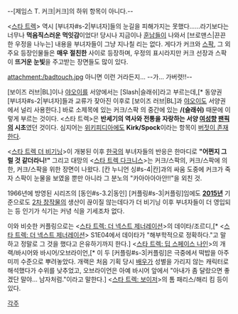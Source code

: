 --[제임스 T. 커크|커크]의 하위 항목이 아니다.--

<[[스타 트렉]]> 역시 [부녀자#s-2|부녀자]들의 눈길을 피해가지는 못했다......라기보다는 너무나 '''먹음직스러운 먹잇감'''이었다! 당시나 지금이나 [[훈남]]들이 나와서 [브로맨스|끈끈한 우정을 나누는] 내용을 부녀자들이 그냥 지나칠 리는 없다. 게다가 커크와 [[스팍]], 그 외 주요 등장인물들은 '''매우 절친한''' 사이로 등장하며, 우정의 표시라지만 커크 선장과 스팍이 '''뜨거운 눈빛'''을 주고받는 장면들도 많이 있다.

attachment:/badtouch.jpg
아니면 이런 거라든지... --가... 가버렷!!--

[보이즈 러브|BL]이나 [[야오이]]를 서양에서는 [Slash|슬래쉬]라고 부르는데,[* 동양권 [부녀자#s-2|부녀자]들과 교류가 잦아진 이후로 [보이즈 러브|BL]과 [[야오이]]도 서양권에서 널리 사용한다.] 바로 소제목에 있는 커크/스팍 의 중간에 있는 '''/(슬래쉬)''' 때문에 이렇게 부르는 것이다. <스타 트렉>은 '''반세기의 역사와 전통을 자랑하는 서양 [[여성향]] [[팬픽]]의 시초'''였던 것이다. 심지어는 [[위키피디아]]에도 '''Kirk/Spock'''이라는 항목이 [http://en.wikipedia.org/wiki/Kirk/Spock 버젓이 존재한다].

<[[스타 트렉 더 비기닝]]>이 개봉된 이후 [[한국]]의 부녀자들의 반응은 한마디로 '''"어쩐지 그럴 것 같더라니!"''' 그리고 대망의 <[[스타 트렉 다크니스]]>는 커크/스팍의, 커크/스팍에 의한, 커크/스팍을 위한 장면이 나왔다. [칸 누니언 싱#s-4|칸]과의 싸움 도중에 커크가 죽자 스팍이 눈물을 보였을 뿐만 아니라 그 분노의 "카아아아아안!!"을 외친 것.

1966년에 방영된 시리즈의 [동인#s-3.2|동인] [커플링#s-3|커플링]임에도 '''[[2015년]]''' 기준으로도 [[2차 창작]]물의 생산이 끊이질 않는데다가 더 비기닝 이후 부녀자들이 더 영입되는 등 인기가 식기는 커녕 식을 기세조차 없다.

이와 비슷한 커플링으로는 <[[스타 트렉: 더 넥스트 제너레이션]]>의 데이타/조르디,[* <[[스타 트렉: 더 넥스트 제너레이션]]> S1E04에서 데이타가 "해부학적으로 정확하다."고 말하고 정말로 그 것을 했다고 은유하기까지 한다.] <[[스타 트렉: 딥 스페이스 나인]]>의 개랙/바시어와 바시어/오브라이언,[* 이 두 [커플링#s-3|커플링]은 극중에서 떡밥을 아주 미끼 수준으로 뿌려놓았다. 개랙은 처음 기획 당시 [[배우]]가 성별을 가리지 않는 캐릭터로 해석했다가 수위를 낮추었고, 오브라이언은 아예 바시어 앞에서 "아내가 좀 달랐으면 좋겠단 말야... 남자처럼."이라고 말한다.] <[[스타 트렉: 보이저]]>의 톰 패리스/해리 킴 등이 있다.

[[각주]]
